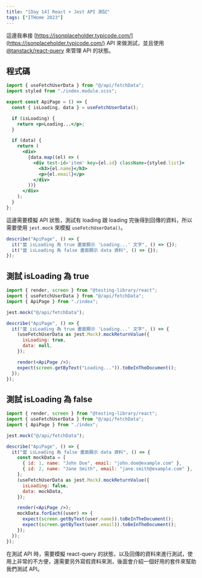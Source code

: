 ```yaml
---
title: "[Day 14] React + Jest API 測試"
tags: ["ITHome 2023"]
---
```


這邊我串接 [https://jsonplaceholder.typicode.com/](https://jsonplaceholder.typicode.com/) API 來做測試，並且使用 [@tanstack/react-query](https://tanstack.com/query/)
來管理 API 的狀態。

## 程式碼

```jsx
import { useFetchUserData } from "@/api/fetchData";
import styled from "./index.module.scss";

export const ApiPage = () => {
  const { isLoading, data } = useFetchUserData();

  if (isLoading) {
    return <p>Loading...</p>;
  }

  if (data) {
    return (
      <div>
        {data.map((el) => (
          <div test-id='item' key={el.id} className={styled.list}>
            <h3>{el.name}</h3>
            <p>{el.email}</p>
          </div>
        ))}
      </div>
    );
  }
};
```

這邊需要模擬 API 狀態，測試有 loading 跟 loading 完後得到回傳的資料，所以需要使用 `jest.mock` 來模擬 `useFetchUserData()`。

```jsx
describe("ApiPage", () => {
  it("當 isLoading 為 true 畫面顯示 'Loading...' 文字", () => {});
  it("當 isLoading 為 false 畫面顯示 data 資料", () => {});
});
```

## 測試 isLoading 為 true

```jsx
import { render, screen } from "@testing-library/react";
import { useFetchUserData } from "@/api/fetchData";
import { ApiPage } from "./index";

jest.mock("@/api/fetchData");

describe("ApiPage", () => {
  it("當 isLoading 為 true 畫面顯示 'Loading...' 文字", () => {
    (useFetchUserData as jest.Mock).mockReturnValue({
      isLoading: true,
      data: null,
    });

    render(<ApiPage />);
    expect(screen.getByText("Loading...")).toBeInTheDocument();
  });
});

```

## 測試 isLoading 為 false

```jsx
import { render, screen } from "@testing-library/react";
import { useFetchUserData } from "@/api/fetchData";
import { ApiPage } from "./index";

jest.mock("@/api/fetchData");

describe("ApiPage", () => {
  it("當 isLoading 為 false 畫面顯示 data 資料", () => {
    const mockData = [
      { id: 1, name: "John Doe", email: "john.doe@example.com" },
      { id: 2, name: "Jane Smith", email: "jane.smith@example.com" },
    ];
    (useFetchUserData as jest.Mock).mockReturnValue({
      isLoading: false,
      data: mockData,
    });

    render(<ApiPage />);
    mockData.forEach((user) => {
      expect(screen.getByText(user.name)).toBeInTheDocument();
      expect(screen.getByText(user.email)).toBeInTheDocument();
    });
  });
});
```

在測試 API 時，需要模擬 react-query 的狀態，以及回傳的資料來進行測試，使用上非常的不方便，還需要另外寫假資料來測，後面會介紹一個好用的套件來幫助我們測試 API。
